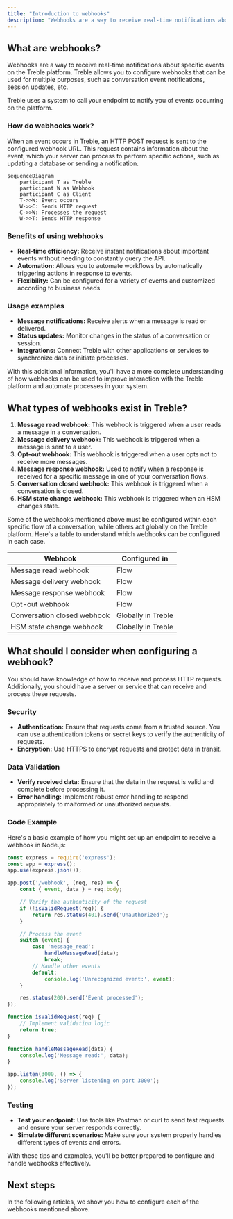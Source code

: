 ```yaml
---
title: "Introduction to webhooks"
description: "Webhooks are a way to receive real-time notifications about specific events on the Treble platform. Learn how to configure and use webhooks to receive real-time notifications in this article."
---
```


## What are webhooks?

Webhooks are a way to receive real-time notifications about specific events on the Treble platform. Treble allows you to configure webhooks that can be used for multiple purposes, such as conversation event notifications, session updates, etc.

Treble uses a system to call your endpoint to notify you of events occurring on the platform.

### How do webhooks work?

When an event occurs in Treble, an HTTP POST request is sent to the configured webhook URL. This request contains information about the event, which your server can process to perform specific actions, such as updating a database or sending a notification.

```mermaid
sequenceDiagram
    participant T as Treble
    participant W as Webhook
    participant C as Client
    T->>W: Event occurs
    W->>C: Sends HTTP request
    C->>W: Processes the request
    W->>T: Sends HTTP response
```

### Benefits of using webhooks

- **Real-time efficiency:** Receive instant notifications about important events without needing to constantly query the API.
- **Automation:** Allows you to automate workflows by automatically triggering actions in response to events.
- **Flexibility:** Can be configured for a variety of events and customized according to business needs.

### Usage examples

- **Message notifications:** Receive alerts when a message is read or delivered.
- **Status updates:** Monitor changes in the status of a conversation or session.
- **Integrations:** Connect Treble with other applications or services to synchronize data or initiate processes.

With this additional information, you'll have a more complete understanding of how webhooks can be used to improve interaction with the Treble platform and automate processes in your system.

## What types of webhooks exist in Treble?

1. **Message read webhook:** This webhook is triggered when a user reads a message in a conversation.
2. **Message delivery webhook:** This webhook is triggered when a message is sent to a user.
3. **Opt-out webhook:** This webhook is triggered when a user opts not to receive more messages.
4. **Message response webhook:** Used to notify when a response is received for a specific message in one of your conversation flows.
5. **Conversation closed webhook:** This webhook is triggered when a conversation is closed.
5. **HSM state change webhook:** This webhook is triggered when an HSM changes state.

Some of the webhooks mentioned above must be configured within each specific flow of a conversation, while others act globally on the Treble platform. Here's a table to understand which webhooks can be configured in each case.

| Webhook | Configured in |
| ------- | -------------- |
| Message read webhook | Flow |
| Message delivery webhook | Flow |
| Message response webhook | Flow |
| Opt-out webhook | Flow |
| Conversation closed webhook | Globally in Treble |
| HSM state change webhook | Globally in Treble |

## What should I consider when configuring a webhook?

You should have knowledge of how to receive and process HTTP requests. Additionally, you should have a server or service that can receive and process these requests.

### Security

- **Authentication:** Ensure that requests come from a trusted source. You can use authentication tokens or secret keys to verify the authenticity of requests.
- **Encryption:** Use HTTPS to encrypt requests and protect data in transit.

### Data Validation

- **Verify received data:** Ensure that the data in the request is valid and complete before processing it.
- **Error handling:** Implement robust error handling to respond appropriately to malformed or unauthorized requests.

### Code Example

Here's a basic example of how you might set up an endpoint to receive a webhook in Node.js:

```javascript
const express = require('express');
const app = express();
app.use(express.json());

app.post('/webhook', (req, res) => {
    const { event, data } = req.body;

    // Verify the authenticity of the request
    if (!isValidRequest(req)) {
        return res.status(401).send('Unauthorized');
    }

    // Process the event
    switch (event) {
        case 'message_read':
            handleMessageRead(data);
            break;
        // Handle other events
        default:
            console.log('Unrecognized event:', event);
    }

    res.status(200).send('Event processed');
});

function isValidRequest(req) {
    // Implement validation logic
    return true;
}

function handleMessageRead(data) {
    console.log('Message read:', data);
}

app.listen(3000, () => {
    console.log('Server listening on port 3000');
});
```

### Testing

- **Test your endpoint:** Use tools like Postman or curl to send test requests and ensure your server responds correctly.
- **Simulate different scenarios:** Make sure your system properly handles different types of events and errors.

With these tips and examples, you'll be better prepared to configure and handle webhooks effectively.

## Next steps

In the following articles, we show you how to configure each of the webhooks mentioned above. 